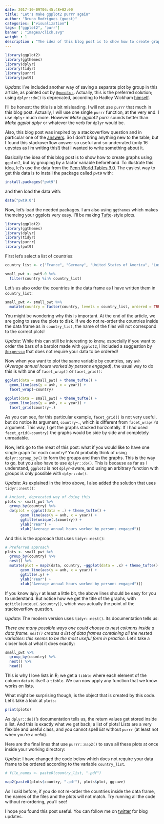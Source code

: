 ```yaml
---
date: 2017-10-09T06:45:48+02:00
title: "Let's make ggplot2 purrr again"
author: "Bruno Rodrigues (guest)"
categories: ["visualization"]
tags: ["ggplot2", "purr"]
banner : "images/click.svg"
weight : 1
description : "The idea of this blog post is to show how to create graphs using `ggplot2`, but by grouping by a factor variable beforehand. "
---
```


```r
library(ggplot2)
library(ggthemes)
library(dplyr)
library(tidyr)
library(purrr)
library(pwt9)
```

*Update*: I've included another way of saving a separate plot by group in this article, as pointed out
by [`@monitus`](https://twitter.com/monitus/status/849033025631297536). Actually, this is the preferred
solution; using `dplyr::do()` is deprecated, according to Hadley Wickham [himself](https://twitter.com/hadleywickham/status/719542847045636096).

I'll be honest: the title is a bit misleading. I will not use `purrr` that much in this blog post.
Actually, I will use one single `purrr` function, at the very end. I use `dplyr` much more.
However *Make ggplot2 purrr* sounds better than *Make ggplot dplyr* or whatever the verb for `dplyr` would be.

Also, this blog post was inspired by a stackoverflow question and in particular one of the
[answers](http://stackoverflow.com/a/29035145/1298051). So I don't bring anything new to the table,
but I found this stackoverflow answer so useful and so underrated (only 16 upvotes as I'm writing
this!) that I wanted to write something about it.

Basically the idea of this blog post is to show how to create graphs using `ggplot2`, but by
grouping by a factor variable beforehand. To illustrate this idea, let's use the data from the [Penn World Tables 9.0](http://www.rug.nl/ggdc/productivity/pwt/). The easiest way to get this data is to
install the package called `pwt9` with:

```r
install.packages("pwt9")
```

and then load the data with:

```r
data("pwt9.0")
```

Now, let's load the needed packages. I am also using `ggthemes` which makes themeing your ggplots
very easy. I'll be making [Tufte](https://en.wikipedia.org/wiki/Edward_Tufte)-style plots.

```r
library(ggplot2)
library(ggthemes)
library(dplyr)
library(tidyr)
library(purrr)
library(pwt9)
```

First let's select a list of countries:

```r
country_list <- c("France", "Germany", "United States of America", "Luxembourg", "Switzerland", "Greece")

small_pwt <- pwt9.0 %>%
  filter(country %in% country_list)
```

Let's us also order the countries in the data frame as I have written them in `country_list`:

```r
small_pwt <- small_pwt %>%
  mutate(country = factor(country, levels = country_list, ordered = TRUE))
```

You might be wondering why this is important. At the end of the article, we are going to save the
plots to disk. If we do not re-order the countries inside the data frame as in `country_list`, the
name of the files will not correspond to the correct plots!

*Update*: While this can still be interesting to know, especially if you want to order the bars
of a barplot made with `ggplot2`, I included a suggestion by [`@expersso`](https://twitter.com/expersso/status/846986357792739328)
that does not require your data to be ordered!

Now when you want to plot the same variable by countries, say `avh` (*Average annual hours worked by
persons engaged*), the usual way to do this is with one of `facet_wrap()` or `facet_grid()`:

```r
ggplot(data = small_pwt) + theme_tufte() +
  geom_line(aes(y = avh, x = year)) +
  facet_wrap(~country)
```

```r
ggplot(data = small_pwt) + theme_tufte() +
  geom_line(aes(y = avh, x = year)) +
  facet_grid(country~.)
```

As you can see, for this particular example, `facet_grid()` is not very useful, but do notice its
argument, `country~.`, which is different from `facet_wrap()`'s argument. This way, I get the graphs
stacked horizontally. If I had used `facet_grid(~country)` the graphs would be side by side and completely
unreadable.

Now, let's go to the meat of this post: what if you would like to have one single graph for each
country? You'd probably think of using `dplyr::group_by()` to form the groups and then the graphs. This
is the way to go, but you also have to use `dplyr::do()`. This is because as far as I understand,
`ggplot2` is not `dplyr`-aware, and using an arbitrary function with groups is only possible with
`dplyr::do()`.

*Update*: As explained in the intro above, I also added the solution that uses `tidyr::nest()`:

```r
# Ancient, deprecated way of doing this
plots <- small_pwt %>%
  group_by(country) %>%
  do(plot = ggplot(data = .) + theme_tufte() +
       geom_line(aes(y = avh, x = year)) +
       ggtitle(unique(.$country)) +
       ylab("Year") +
       xlab("Average annual hours worked by persons engaged"))
```

And this is the approach that uses `tidyr::nest()`:

```r
# Preferred approach
plots <- small_pwt %>%
  group_by(country) %>%
  nest() %>%
  mutate(plot = map2(data, country, ~ggplot(data = .x) + theme_tufte() +
       geom_line(aes(y = avh, x = year)) +
       ggtitle(.y) +
       ylab("Year") +
       xlab("Average annual hours worked by persons engaged")))
```

If you know `dplyr` at least a little bit, the above lines should be easy for you to understand.
But notice how we get the title of the graphs, with `ggtitle(unique(.$country))`, which was actually
the point of the stackoverflow question.

*Update:* The modern version uses `tidyr::nest()`. Its documentation tells us:

*There are many possible ways one could choose to nest columns inside a data frame.
`nest()` creates a list of data frames containing all the nested variables: this seems to be the most useful form in practice.*
Let's take a closer look at what it does exactly:

```r
small_pwt %>%
  group_by(country) %>%
  nest() %>%
  head()
```

This is why I love lists in R; we get a `tibble` where each element of the column `data` is itself a `tibble`.
We can now apply any function that we know works on lists.

What might be surprising though, is the object that is created by this code. Let's take a look at
`plots`:

```r
print(plots)
```

As `dplyr::do()`'s documentation tells us, the return values get stored inside a list. And this is
exactly what we get back; a list of plots! Lists are a very flexible and useful class, and you cannot
spell *list* without `purrr` (at least not when you're a ne`R`d).

Here are the final lines that use `purrr::map2()` to save all these plots at once inside your working directory:

*Update*: I have changed the code below which does not require your data frame to be ordered according
to the variable `country_list`.

```r
# file_names <- paste0(country_list, ".pdf")

map2(paste0(plots$country, ".pdf"), plots$plot, ggsave)
```

As I said before, if you do not re-order the countries inside the data frame, the names of the files
and the plots will not match. Try running all the code without re-ordering, you'll see!

I hope you found this post useful. You can follow me on [twitter](https://www.twitter.com/brodriguesco) for
blog updates.
